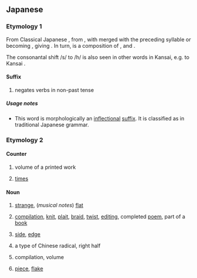 {{also|べん}}
==Japanese==
===Etymology 1===
From Classical Japanese {{ja-r|せん|linkto=}}, from {{ja-r|はせん|rom=wa sen|linkto=}}, with {{lang|ja|は}} merged with the preceding syllable or becoming {{lang|ja|や}}, giving {{ja-r|やへん}}. In turn, {{lang|ja|はせん}} is a composition of {{ja-r|は||rom=wa|pos=topic marker or emphasis marker}}, {{ja-r|せ||to do|pos=irrealis stem|linkto=する}} and {{ja-r|ん||not}}.

The consonantal shift /s/ to /h/ is also seen in other words in Kansai, e.g. {{ja-r|さん}} to Kansai {{ja-r|はん}}.

====Suffix====
{{ja-pos|suffix}}

# {{lb|ja|Kansai}} negates verbs in non-past tense

=====Usage notes=====
* This word is morphologically an [[inflectional]] [[suffix]]. It is classified as {{m|ja|助動詞|tr=jodōshi||auxiliary verb}} in traditional Japanese grammar.

===Etymology 2===

====Counter====
{{ja-pos|counter}}
# {{ja-def|編|篇}} volume of a printed work
# {{ja-def|遍}} [[time]]s

====Noun====
{{ja-noun}}
# {{ja-def|変}} [[strange]], (''musical notes'') [[flat]]
# {{ja-def|編}} [[compilation]], [[knit]], [[plait]], [[braid]], [[twist]], [[editing]], completed [[poem]], part of a [[book]]
# {{ja-def|辺}} [[side]], [[edge]]
# {{ja-def|偏}} a type of Chinese radical, right half
# {{ja-def|編|篇}} compilation, volume
# {{ja-def|片}} [[piece]], [[flake]]
